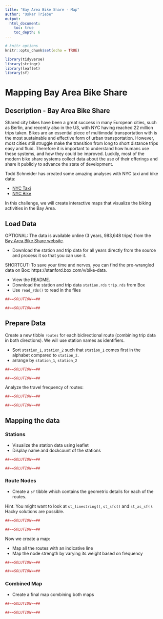 ```yaml
---
title: "Bay Area Bike Share - Map"
author: "Oskar Triebe"
output: 
  html_document:
    toc: true
    toc_depth: 6
---
```


```r
# knitr options
knitr::opts_chunk$set(echo = TRUE)
```

```r
library(tidyverse)
library(stringr)
library(leaflet)
library(sf)
```



# Mapping Bay Area Bike Share

## Description - Bay Area Bike Share 

Shared city bikes have been a great success in many European cities, such as Berlin, and recently also in the US, with NYC having reached 22 million trips taken. Bikes are an essential piece of multimodal transportation with is the most sustainable and effective form of urban transportation. However, most cities still struggle make the transition from long to short distance trips easy and fluid. Therefore it is important to understand how humans use these systems, and how they could be improved. Luckily, most of the modern bike share systems collect data about the use of their offerings and share it publicly to advance the state of development.

Todd Schneider has created some amazing analyses with NYC taxi and bike data:

*	[NYC Taxi](http://toddwschneider.com/posts/analyzing-1-1-billion-nyc-taxi-and-uber-trips-with-a-vengeance/) 
* [NYC Bike](http://toddwschneider.com/posts/a-tale-of-twenty-two-million-citi-bikes-analyzing-the-nyc-bike-share-system/)



In this challenge, we will create interactive maps that visualize the biking activities in the Bay Area.

## Load Data
OPTIONAL:
The data is available online (3 years, 983,648  trips) from the [Bay Area Bike Share website](http://www.bayareabikeshare.com/open-data).

* Download the station and trip data for all years directly from the source and process it so that you can use it. 

SHORTCUT:
To save your time and nerves, you can find the pre-wrangled data on Box:  https://stanford.box.com/v/bike-data. 

* View the README.
* Download the station and trip data `station.rds` `trip.rds` from Box
* Use `read_rds()` to read in the files


```r
##==SOLUTION==##

##==SOLUTION==##
```


## Prepare Data 
Create a new tibble `routes` for each bidirectional route (combining trip data in both directions). We will use station names as identifiers. 

* Sort `station_1`,  `station_2` such that `station_1` comes first in the alphabet compared to `station_2`.
* arrange by `station_1`, `station_2`

```r
##==SOLUTION==##

##==SOLUTION==##
```

Analyze the travel frequency of routes:

```r
##==SOLUTION==##

##==SOLUTION==##
```


## Mapping the data

### Stations

* Visualize the station data using leaflet
* Display name and dockcount of the stations

```r
##==SOLUTION==##

##==SOLUTION==##
```

### Route Nodes

* Create a `sf` tibble which contains the geometric details for each of the routes.

Hint: You might want to look at `st_linestring()`, `st_sfc()` and `st_as_sf()`. Hacky solutions are possible.

```r
##==SOLUTION==##

##==SOLUTION==##
```

Now we create a map:

* Map all the routes with an indicative line
* Map the node strength by varying its weight based on frequency

```r
##==SOLUTION==##

##==SOLUTION==##
```

### Combined Map

* Create a final map combining both maps

```r
##==SOLUTION==##

##==SOLUTION==##
```






